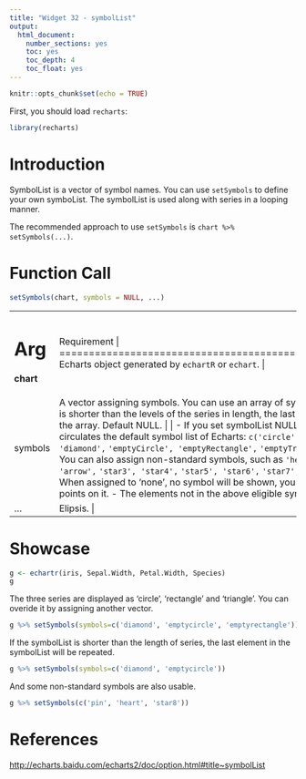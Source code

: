 ```yaml
---
title: "Widget 32 - symbolList"
output: 
  html_document: 
    number_sections: yes
    toc: yes
    toc_depth: 4
    toc_float: yes
---
```


```r
knitr::opts_chunk$set(echo = TRUE)
```

First, you should load `recharts`:
```r
library(recharts)
```

# Introduction

SymbolList is a vector of symbol names. You can use `setSymbols` to define your own symboList. The symbolList is used along with series in a looping manner.

The recommended approach to use `setSymbols` is `chart %>% setSymbols(...)`.

# Function Call

```r
setSymbols(chart, symbols = NULL, ...)
```

+--------------+---------------------------------------------------------------+
|   Arg        |  Requirement                                                |
+==============+===============================================================+
| **chart**    | Echarts object generated by `echartR` or `echart`.  |
+--------------+---------------------------------------------------------------+
| symbols      | A vector assigning symbols. You can use an array of symbols. If the the symbols array is shorter than the levels of the series in length, the last symbol will be used to extend the array. Default NULL. |
|              |               |
|              | - If you set symbolList NULL or leave it unset, the function circulates the default symbol list of Echarts: `c('circle', 'rectangle', 'triangle', 'diamond',` `'emptyCircle', 'emptyRectangle',` `'emptyTriangle', 'emptyDiamond')`.    |
|              | - You can also assign non-standard symbols, such as `'heart', 'droplet',` `'pin', 'arrow',` `'star3', 'star4',` `'star5', 'star6',` `'star7', 'star8',` `'star9'`, etc.  |
|              | - When assigned to 'none', no symbol will be shown, you can thus yield lines without points on it. 
|              | - The elements not in the above eligible symbols list will be eliminated. |
+--------------+---------------------------------------------------------------+
| ...          | Elipsis. |
+--------------+---------------------------------------------------------------+

# Showcase

```r
g <- echartr(iris, Sepal.Width, Petal.Width, Species)
g
```

The three series are displayed as 'circle', 'rectangle' and 'triangle'. You can overide it by assigning another vector.

```r
g %>% setSymbols(symbols=c('diamond', 'emptycircle', 'emptyrectangle'))
```

If the symbolList is shorter than the length of series, the last element in the symbolList will be repeated.

```r
g %>% setSymbols(symbols=c('diamond', 'emptycircle'))
```

And some non-standard symbols are also usable.

```r
g %>% setSymbols(c('pin', 'heart', 'star8'))
```

# References

<http://echarts.baidu.com/echarts2/doc/option.html#title~symbolList>

